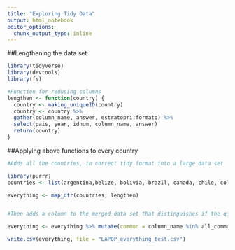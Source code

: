 ```yaml
---
title: "Exploring Tidy Data"
output: html_notebook
editor_options: 
  chunk_output_type: inline
---
```





##Lengthening the data set
```r
library(tidyverse)
library(devtools)
library(fs)

#Function for reducing columns
lengthen <- function(country) {
  country <- making_uniqueID(country)
  country <- country %>%
  gather(column_name, answer, estratopri:formatq) %>%
  select(pais, year, idnum, column_name, answer)
  return(country)
}


```

##Applying above functions to every country
```r
#Adds all the countries, in correct tidy format into a large data set

library(purrr)
countries <- list(argentina,belize, bolivia, brazil, canada, chile, colombia, costa, ecuador, elsalvador, guatemala, guyana, honduras, jamaica, mexico, nicaragua, panama, peru, suriname, usa, uruguay, venezuela)

everything <- map_dfr(countries, lengthen)


#Then adds a column to the merged data set that distinguishes if the question is universal or not

everything <- everything %>% mutate(common = column_name %in% all_common_col)


```


```r
write.csv(everything, file = "LAPOP_everything_test.csv")
```



